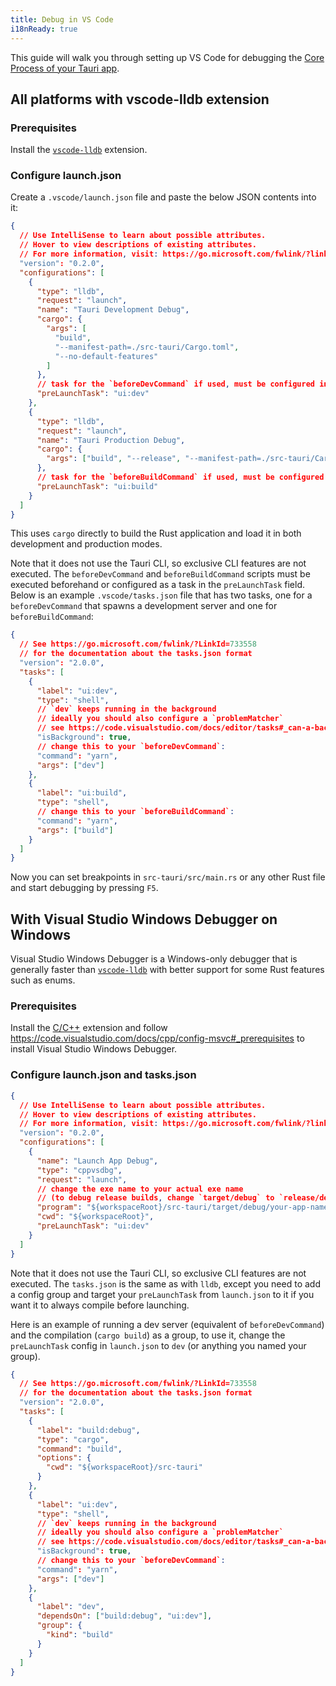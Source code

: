 ```yaml
---
title: Debug in VS Code
i18nReady: true
---
```


This guide will walk you through setting up VS Code for debugging the [Core Process of your Tauri app](/concept/process-model/#the-core-process).

## All platforms with vscode-lldb extension

### Prerequisites

Install the [`vscode-lldb`] extension.

[`vscode-lldb`]: https://marketplace.visualstudio.com/items?itemName=vadimcn.vscode-lldb

### Configure launch.json

Create a `.vscode/launch.json` file and paste the below JSON contents into it:

```json title=".vscode/launch.json"
{
  // Use IntelliSense to learn about possible attributes.
  // Hover to view descriptions of existing attributes.
  // For more information, visit: https://go.microsoft.com/fwlink/?linkid=830387
  "version": "0.2.0",
  "configurations": [
    {
      "type": "lldb",
      "request": "launch",
      "name": "Tauri Development Debug",
      "cargo": {
        "args": [
          "build",
          "--manifest-path=./src-tauri/Cargo.toml",
          "--no-default-features"
        ]
      },
      // task for the `beforeDevCommand` if used, must be configured in `.vscode/tasks.json`
      "preLaunchTask": "ui:dev"
    },
    {
      "type": "lldb",
      "request": "launch",
      "name": "Tauri Production Debug",
      "cargo": {
        "args": ["build", "--release", "--manifest-path=./src-tauri/Cargo.toml"]
      },
      // task for the `beforeBuildCommand` if used, must be configured in `.vscode/tasks.json`
      "preLaunchTask": "ui:build"
    }
  ]
}
```

This uses `cargo` directly to build the Rust application and load it in both development and production modes.

Note that it does not use the Tauri CLI, so exclusive CLI features are not executed. The `beforeDevCommand` and `beforeBuildCommand` scripts must be executed beforehand or configured as a task in the `preLaunchTask` field. Below is an example `.vscode/tasks.json` file that has two tasks, one for a `beforeDevCommand` that spawns a development server and one for `beforeBuildCommand`:

```json title=".vscode/tasks.json"
{
  // See https://go.microsoft.com/fwlink/?LinkId=733558
  // for the documentation about the tasks.json format
  "version": "2.0.0",
  "tasks": [
    {
      "label": "ui:dev",
      "type": "shell",
      // `dev` keeps running in the background
      // ideally you should also configure a `problemMatcher`
      // see https://code.visualstudio.com/docs/editor/tasks#_can-a-background-task-be-used-as-a-prelaunchtask-in-launchjson
      "isBackground": true,
      // change this to your `beforeDevCommand`:
      "command": "yarn",
      "args": ["dev"]
    },
    {
      "label": "ui:build",
      "type": "shell",
      // change this to your `beforeBuildCommand`:
      "command": "yarn",
      "args": ["build"]
    }
  ]
}
```

Now you can set breakpoints in `src-tauri/src/main.rs` or any other Rust file and start debugging by pressing `F5`.

## With Visual Studio Windows Debugger on Windows

Visual Studio Windows Debugger is a Windows-only debugger that is generally faster than [`vscode-lldb`] with better support for some Rust features such as enums.

### Prerequisites

Install the [C/C++](https://marketplace.visualstudio.com/items?itemName=ms-vscode.cpptools) extension and follow https://code.visualstudio.com/docs/cpp/config-msvc#_prerequisites to install Visual Studio Windows Debugger.

### Configure launch.json and tasks.json

```json title=".vscode/launch.json"
{
  // Use IntelliSense to learn about possible attributes.
  // Hover to view descriptions of existing attributes.
  // For more information, visit: https://go.microsoft.com/fwlink/?linkid=830387
  "version": "0.2.0",
  "configurations": [
    {
      "name": "Launch App Debug",
      "type": "cppvsdbg",
      "request": "launch",
      // change the exe name to your actual exe name
      // (to debug release builds, change `target/debug` to `release/debug`)
      "program": "${workspaceRoot}/src-tauri/target/debug/your-app-name-here.exe",
      "cwd": "${workspaceRoot}",
      "preLaunchTask": "ui:dev"
    }
  ]
}
```

Note that it does not use the Tauri CLI, so exclusive CLI features are not executed. The `tasks.json` is the same as with `lldb`, except you need to add a config group and target your `preLaunchTask` from `launch.json` to it if you want it to always compile before launching.

Here is an example of running a dev server (equivalent of `beforeDevCommand`) and the compilation (`cargo build`) as a group, to use it, change the `preLaunchTask` config in `launch.json` to `dev` (or anything you named your group).

```json title=".vscode/tasks.json"
{
  // See https://go.microsoft.com/fwlink/?LinkId=733558
  // for the documentation about the tasks.json format
  "version": "2.0.0",
  "tasks": [
    {
      "label": "build:debug",
      "type": "cargo",
      "command": "build",
      "options": {
        "cwd": "${workspaceRoot}/src-tauri"
      }
    },
    {
      "label": "ui:dev",
      "type": "shell",
      // `dev` keeps running in the background
      // ideally you should also configure a `problemMatcher`
      // see https://code.visualstudio.com/docs/editor/tasks#_can-a-background-task-be-used-as-a-prelaunchtask-in-launchjson
      "isBackground": true,
      // change this to your `beforeDevCommand`:
      "command": "yarn",
      "args": ["dev"]
    },
    {
      "label": "dev",
      "dependsOn": ["build:debug", "ui:dev"],
      "group": {
        "kind": "build"
      }
    }
  ]
}
```
